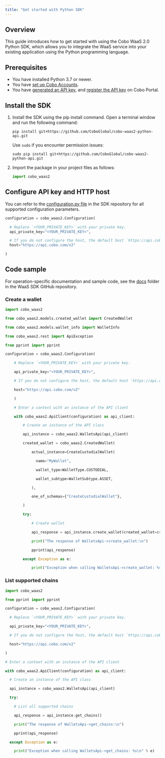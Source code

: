 ```yaml
---
title: "Get started with Python SDK"
---
```


## Overview

This guide introduces how to get started with using the Cobo WaaS 2.0 Python SDK, which allows you to integrate the WaaS service into your existing application using the Python programming language.

## Prerequisites

- You have installed Python 3.7 or newer.
- You have [set up Cobo Accounts](https://manuals.cobo.com/en/accounts/sign-up).
- You have [generated an API key](/developers/v2/api-references/overview/cobo-auth#generate-an-api-key), and [register the API key](https://manuals.cobo.com/en/portal/developer-console/create-api-key) on Cobo Portal.

## Install the SDK

1. Install the SDK using the pip install command.
   Open a terminal window and run the following command:

   ```shell
   pip install git+https://github.com/CoboGlobal/cobo-waas2-python-api.git
   ```

   Use `sudo` if you encounter permission issues:

   ```shell
   sudo pip install git+https://github.com/CoboGlobal/cobo-waas2-python-api.git
   ```

2. Import the package in your project files as follows:

   ```python
   import cobo_waas2
   ```

## Configure API key and HTTP host

You can refer to the [configuration.py file](https://github.com/CoboGlobal/cobo-waas2-python-api/blob/master/cobo_waas2/configuration.py) in the SDK repository for all supported configuration parameters.

```python
configuration = cobo_waas2.Configuration(

  # Replece `<YOUR_PRIVATE_KEY>` with your private key.
  api_private_key="<YOUR_PRIVATE_KEY>",

  # If you do not configure the host, the default host `https://api.cobo.com/v2` will be used.
  host="https://api.cobo.com/v2"

)
```

## Code sample

For operation-specific documentation and sample code, see the [docs](https://github.com/CoboGlobal/cobo-waas2-python-api/tree/master/docs) folder in the WaaS SDK GitHub repository. 

### Create a wallet

```python
import cobo_waas2

from cobo_waas2.models.created_wallet import CreatedWallet

from cobo_waas2.models.wallet_info import WalletInfo

from cobo_waas2.rest import ApiException

from pprint import pprint

configuration = cobo_waas2.Configuration(

    # Replece `<YOUR_PRIVATE_KEY>` with your private key.

    api_private_key="<YOUR_PRIVATE_KEY>",

    # If you do not configure the host, the default host `https://api.cobo.com/v2` will be used.

    host="https://api.cobo.com/v2"

    )

    # Enter a context with an instance of the API client

    with cobo_waas2.ApiClient(configuration) as api_client:

        # Create an instance of the API class

        api_instance = cobo_waas2.WalletsApi(api_client)

        created_wallet = cobo_waas2.CreatedWallet(

        ​    actual_instance=CreateCustodialWallet(

        ​      name="MyWallet",

        ​      wallet_type=WalletType.CUSTODIAL,

        ​      wallet_subtype=WalletSubtype.ASSET,

        ​    ),

        ​    one_of_schemas={"CreateCustodialWallet"},

        )

        try:

        ​    # Create wallet

        ​    api_response = api_instance.create_wallet(created_wallet=created_wallet)

        ​    print("The response of WalletsApi->create_wallet:\n")

        ​    pprint(api_response)

        except Exception as e:

        ​    print("Exception when calling WalletsApi->create_wallet: %s\n" % e)
```

### List supported chains

```python
import cobo_waas2

from pprint import pprint

configuration = cobo_waas2.Configuration(

  # Replece `<YOUR_PRIVATE_KEY>` with your private key.

  api_private_key="<YOUR_PRIVATE_KEY>",

  # If you do not configure the host, the default host `https://api.cobo.com/v2` will be used.

  host="https://api.cobo.com/v2"

)

# Enter a context with an instance of the API client

with cobo_waas2.ApiClient(configuration) as api_client:

  # Create an instance of the API class

  api_instance = cobo_waas2.WalletsApi(api_client)

  try:

​    # List all supported chains

​    api_response = api_instance.get_chains()

​    print("The response of WalletsApi->get_chains:\n")

​    pprint(api_response)

  except Exception as e:

​    print("Exception when calling WalletsApi->get_chains: %s\n" % e)
```